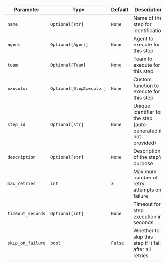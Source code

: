 | Parameter | Type | Default | Description |
|-----------|------|---------|-------------|
| `name` | `Optional[str]` | `None` | Name of the step for identification |
| `agent` | `Optional[Agent]` | `None` | Agent to execute for this step |
| `team` | `Optional[Team]` | `None` | Team to execute for this step |
| `executor` | `Optional[StepExecutor]` | `None` | Custom function to execute for this step |
| `step_id` | `Optional[str]` | `None` | Unique identifier for the step (auto-generated if not provided) |
| `description` | `Optional[str]` | `None` | Description of the step's purpose |
| `max_retries` | `int` | `3` | Maximum number of retry attempts on failure |
| `timeout_seconds` | `Optional[int]` | `None` | Timeout for step execution in seconds |
| `skip_on_failure` | `bool` | `False` | Whether to skip this step if it fails after all retries |